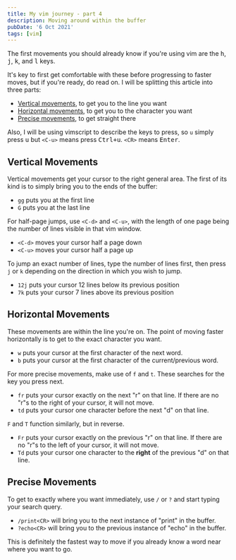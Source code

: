 ```yaml
---
title: My vim journey - part 4
description: Moving around within the buffer
pubDate: '6 Oct 2021'
tags: [vim]
---
```


The first movements you should already know if you're using vim are
the <kbd>h</kbd>, <kbd>j</kbd>, <kbd>k</kbd>, and <kbd>l</kbd> keys.

It's key to first get comfortable with these before progressing to faster
moves, but if you're ready, do read on. I will be splitting this article into
three parts:

- [Vertical movements](#vertical-movements), to get you to the line you want
- [Horizontal movements](#horizontal-movements), to get you to the character you want
- [Precise movements](#precise-movements), to get straight there

Also, I will be using vimscript to describe the keys to press, so `u` simply
press <kbd>u</kbd> but `<C-u>` means press <kbd>Ctrl+u</kbd>.
`<CR>` means <kbd>Enter</kbd>.

## Vertical Movements

Vertical movements get your cursor to the right general area. The first of its
kind is to simply bring you to the ends of the buffer:

- `gg` puts you at the first line
- `G` puts you at the last line

For half-page jumps, use `<C-d>` and `<C-u>`, with the length of one page being
the number of lines visible in that vim window.

- `<C-d>` moves your cursor half a page down
- `<C-u>` moves your cursor half a page up

To jump an exact number of lines, type the number of lines first, then press `j`
or `k` depending on the direction in which you wish to jump.

- `12j` puts your cursor 12 lines below its previous position
- `7k` puts your cursor 7 lines above its previous position

## Horizontal Movements

These movements are within the line you're on. The point of moving faster
horizontally is to get to the exact character you want.

- `w` puts your cursor at the first character of the next word.
- `b` puts your cursor at the first character of the current/previous word.

For more precise movements, make use of `f` and `t`. These searches for the key
you press next.

- `fr` puts your cursor exactly on the next "r" on that line. If there are no
  "r"s to the right of your cursor, it will not move.
- `td` puts your cursor one character before the next "d" on that line.

`F` and `T` function similarly, but in reverse.

- `Fr` puts your cursor exactly on the previous "r" on that line. If there are
  no "r"s to the left of your cursor, it will not move.
- `Td` puts your cursor one character to the **right** of the previous "d" on
  that line.

## Precise Movements

To get to exactly where you want immediately, use `/` or `?` and start typing your
search query.

- `/print<CR>` will bring you to the next instance of "print" in the buffer.
- `?echo<CR>` will bring you to the previous instance of "echo" in the buffer.

This is definitely the fastest way to move if you already know a word near where
you want to go.
